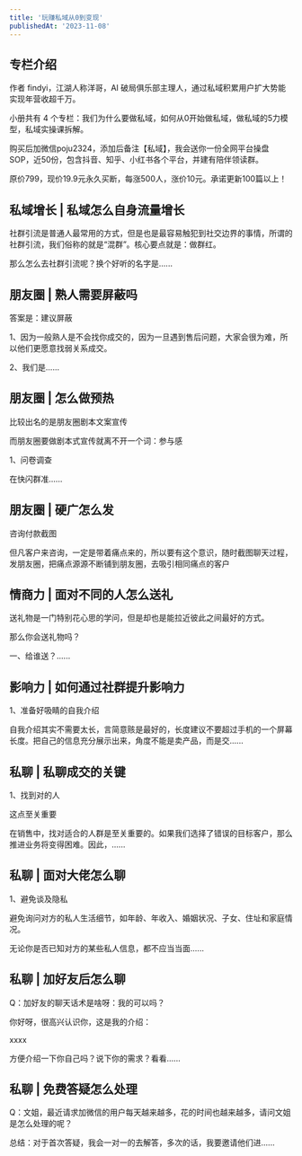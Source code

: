 ```yaml
---
title: '玩赚私域从0到变现'
publishedAt: '2023-11-08'
---
```


## 专栏介绍

作者 findyi，江湖人称洋哥，AI 破局俱乐部主理人，通过私域积累用户扩大势能实现年营收超千万。  
  
小册共有 4 个专栏：我们为什么要做私域，如何从0开始做私域，做私域的5力模型，私域实操课拆解。  
  
购买后加微信poju2324，添加后备注【私域】，我会送你一份全网平台操盘SOP，近50份，包含抖音、知乎、小红书各个平台，并建有陪伴领读群。  
  
原价799，现价19.9元永久买断，每涨500人，涨价10元。承诺更新100篇以上！

## 私域增长 | 私域怎么自身流量增长
社群引流是普通人最常用的方式，但是也是最容易触犯到社交边界的事情，所谓的社群引流，我们俗称的就是“混群”。核心要点就是：做群红。

那么怎么去社群引流呢？换个好听的名字是......

## 朋友圈 | 熟人需要屏蔽吗
答案是：建议屏蔽

1、因为一般熟人是不会找你成交的，因为一旦遇到售后问题，大家会很为难，所以他们更愿意找弱关系成交。

2、我们是......

## 朋友圈 | 怎么做预热
比较出名的是朋友圈剧本文案宣传

而朋友圈要做剧本式宣传就离不开一个词：参与感

1、问卷调查

在快闪群准......

## 朋友圈 | 硬广怎么发
咨询付款截图

但凡客户来咨询，一定是带着痛点来的，所以要有这个意识，随时截图聊天过程，发朋友圈，把痛点源源不断铺到朋友圈，去吸引相同痛点的客户

## 情商力 | 面对不同的人怎么送礼
送礼物是一门特别花心思的学问，但是却也是能拉近彼此之间最好的方式。

那么你会送礼物吗？

一、给谁送？......

## 影响力 | 如何通过社群提升影响力
1、准备好吸睛的自我介绍

自我介绍其实不需要太长，言简意赅是最好的，长度建议不要超过手机的一个屏幕长度。把自己的信息充分展示出来，角度不能是卖产品，而是交......

## 私聊 | 私聊成交的关键
1、找到对的人

这点至关重要

在销售中，找对适合的人群是至关重要的。如果我们选择了错误的目标客户，那么推进业务将变得困难。因此，......

## 私聊 | 面对大佬怎么聊
1、避免谈及隐私

避免询问对方的私人生活细节，如年龄、年收入、婚姻状况、子女、住址和家庭情况。

无论你是否已知对方的某些私人信息，都不应当当面......

## 私聊 | 加好友后怎么聊
Q：加好友的聊天话术是啥呀：我的可以吗？

你好呀，很高兴认识你，这是我的介绍：

xxxx

方便介绍一下你自己吗？说下你的需求？看看......

## 私聊 | 免费答疑怎么处理
Q：文姐，最近请求加微信的用户每天越来越多，花的时间也越来越多，请问文姐是怎么处理的呢？

总结：对于首次答疑，我会一对一的去解答，多次的话，我要邀请他们进......


